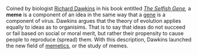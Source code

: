 Coined by biologist [[Wikipedia:Richard Dawkins|Richard Dawkins]] in his book entitled ''[[Wikipedia:The Selfish Gene|The Selfish Gene]],'' a '''meme''' is a component of an idea in the same way that a [[gene]] is a component of virus. Dawkins argues that the theory of evolution applies equally to ideas as to organisims. That is to say that ideas do not succeed or fail based on social or moral merit, but rather their propensity to cause people to reproduce (spread) them. With this description, Dawkins launched the new field of [[memetics]], or the study of memes.

{{stub}}